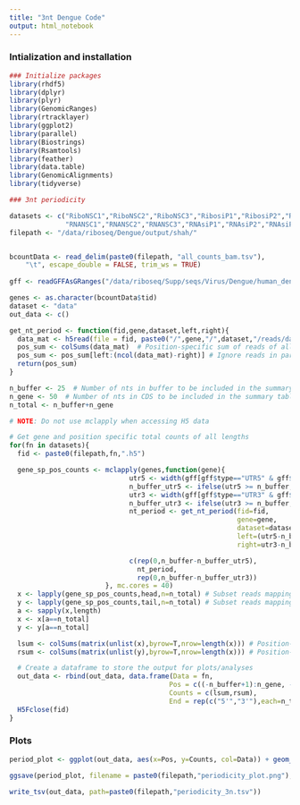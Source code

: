 ```yaml
---
title: "3nt Dengue Code"
output: html_notebook
---
```


### Intialization and installation
```r
### Initialize packages
library(rhdf5)
library(dplyr)
library(plyr)
library(GenomicRanges)
library(rtracklayer)
library(ggplot2)
library(parallel)
library(Biostrings)
library(Rsamtools)
library(feather)
library(data.table)
library(GenomicAlignments)
library(tidyverse)
```

```r
### 3nt periodicity

datasets <- c("RiboNSC1","RiboNSC2","RiboNSC3","RibosiP1","RibosiP2","RibosiP3",
              "RNANSC1","RNANSC2","RNANSC3","RNAsiP1","RNAsiP2","RNAsiP3")
filepath <- "/data/riboseq/Dengue/output/shah/"


bcountData <- read_delim(paste0(filepath, "all_counts_bam.tsv"), 
    "\t", escape_double = FALSE, trim_ws = TRUE)
  
gff <- readGFFAsGRanges("/data/riboseq/Supp/seqs/Virus/Dengue/human_dengue.gff3")

genes <- as.character(bcountData$tid)
dataset <- "data"
out_data <- c()
```

```r
get_nt_period <- function(fid,gene,dataset,left,right){
  data_mat <- h5read(file = fid, paste0("/",gene,"/",dataset,"/reads/data"))  # Get the matrix of read counts
  pos_sum <- colSums(data_mat)  # Position-specific sum of reads of all lengths
  pos_sum <- pos_sum[left:(ncol(data_mat)-right)] # Ignore reads in parts of the buffer region defined by left/right
  return(pos_sum)
}

n_buffer <- 25  # Number of nts in buffer to be included in the summary table/plot
n_gene <- 50  # Number of nts in CDS to be included in the summary table/plot
n_total <- n_buffer+n_gene

# NOTE: Do not use mclapply when accessing H5 data

# Get gene and position specific total counts of all lengths
for(fn in datasets){
  fid <- paste0(filepath,fn,".h5")

  gene_sp_pos_counts <- mclapply(genes,function(gene){
                              utr5 <- width(gff[gff$type=="UTR5" & gff$Name==gene])
                              n_buffer_utr5 <- ifelse(utr5 >= n_buffer,n_buffer,0)
                              utr3 <- width(gff[gff$type=="UTR3" & gff$Name==gene])
                              n_buffer_utr3 <- ifelse(utr3 >= n_buffer,n_buffer,0)
                              nt_period <- get_nt_period(fid=fid,
                                                         gene=gene,
                                                         dataset=dataset,
                                                         left=(utr5-n_buffer_utr5)+1,
                                                         right=utr3-n_buffer_utr3)

                              c(rep(0,n_buffer-n_buffer_utr5),
                                nt_period,
                                rep(0,n_buffer-n_buffer_utr3))
                        }, mc.cores = 40)
  x <- lapply(gene_sp_pos_counts,head,n=n_total) # Subset reads mapping to a fixed region across genes (5')
  y <- lapply(gene_sp_pos_counts,tail,n=n_total) # Subset reads mapping to a fixed region across genes (3')
  a <- sapply(x,length)
  x <- x[a==n_total]
  y <- y[a==n_total]

  lsum <- colSums(matrix(unlist(x),byrow=T,nrow=length(x))) # Position-specific sums of reads (5')
  rsum <- colSums(matrix(unlist(y),byrow=T,nrow=length(x))) # Position-specific sums of reads (3')

  # Create a dataframe to store the output for plots/analyses
  out_data <- rbind(out_data, data.frame(Data = fn,
                                        Pos = c((-n_buffer+1):n_gene, -n_gene:(n_buffer-1)),
                                        Counts = c(lsum,rsum),
                                        End = rep(c("5'","3'"),each=n_total)))
  H5Fclose(fid)
}
```

### Plots
```r
period_plot <- ggplot(out_data, aes(x=Pos, y=Counts, col=Data)) + geom_line() + facet_wrap(~End, scales="free") + scale_y_log10()

ggsave(period_plot, filename = paste0(filepath,"periodicity_plot.png"), width=10, height=5)

write_tsv(out_data, path=paste0(filepath,"periodicity_3n.tsv"))

```
